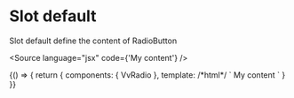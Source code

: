 

<Meta title="Components/RadioButton/Slots" component={VvRadio} />

# Slot default

Slot default define the content of RadioButton

<Source
	language="jsx"
	code={'<vv-radio name="r1" value="1">My content</vv-radio>'}
/>

<Canvas>
	<Story name="default">
		{() => {
			return {
				components: { VvRadio },
				template:
					/*html*/
					`
                        <vv-radio name="r1" value="1">
                            My content
                        </vv-radio>
                    `
			}
		}}
	</Story>
</Canvas>
